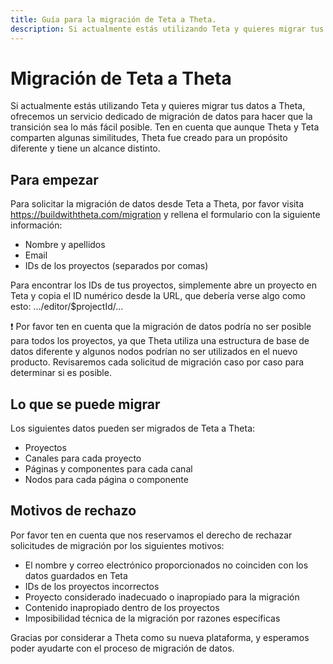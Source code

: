 ```yaml
---
title: Guía para la migración de Teta a Theta.
description: Si actualmente estás utilizando Teta y quieres migrar tus datos a Theta, ofrecemos un servicio dedicado de migración de datos para hacer que la transición sea lo más fácil posible.
---
```


# Migración de Teta a Theta
Si actualmente estás utilizando Teta y quieres migrar tus datos a Theta, ofrecemos un servicio dedicado de migración de datos para hacer que la transición sea lo más fácil posible. Ten en cuenta que aunque Theta y Teta comparten algunas similitudes, Theta fue creado para un propósito diferente y tiene un alcance distinto.

## Para empezar

Para solicitar la migración de datos desde Teta a Theta, por favor visita https://buildwiththeta.com/migration y rellena el formulario con la siguiente información:

- Nombre y apellidos
- Email
- IDs de los proyectos (separados por comas)

Para encontrar los IDs de tus proyectos, simplemente abre un proyecto en Teta y copia el ID numérico desde la URL, que debería verse algo como esto: .../editor/$projectId/...

❗ Por favor ten en cuenta que la migración de datos podría no ser posible para todos los proyectos, ya que Theta utiliza una estructura de base de datos diferente y algunos nodos podrían no ser utilizados en el nuevo producto. Revisaremos cada solicitud de migración caso por caso para determinar si es posible.

## Lo que se puede migrar

Los siguientes datos pueden ser migrados de Teta a Theta:

- Proyectos
- Canales para cada proyecto
- Páginas y componentes para cada canal
- Nodos para cada página o componente

## Motivos de rechazo

Por favor ten en cuenta que nos reservamos el derecho de rechazar solicitudes de migración por los siguientes motivos:

- El nombre y correo electrónico proporcionados no coinciden con los datos guardados en Teta
- IDs de los proyectos incorrectos 
- Proyecto considerado inadecuado o inapropiado para la migración
- Contenido inapropiado dentro de los proyectos
- Imposibilidad técnica de la migración por razones específicas

Gracias por considerar a Theta como su nueva plataforma, y esperamos poder ayudarte con el proceso de migración de datos.
